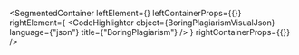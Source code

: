 
<SegmentedContainer
  leftElement={<BoringPlagiarismDesc />}
  leftContainerProps={{}}
  rightElement={
    <CodeHighlighter
      object={BoringPlagiarismVisualJson}
      language={"json"}
      title={"BoringPlagiarism"}
    />
  }
  rightContainerProps={{}}
/>

<div
  class={"spacer"}
/>


